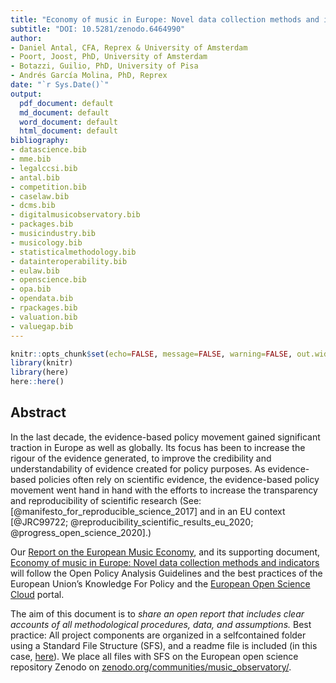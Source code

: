 ```yaml
---
title: "Economy of music in Europe: Novel data collection methods and indicators"
subtitle: "DOI: 10.5281/zenodo.6464990"
author:
- Daniel Antal, CFA, Reprex & University of Amsterdam
- Poort, Joost, PhD, University of Amsterdam
- Botazzi, Guilio, PhD, University of Pisa
- Andrés García Molina, PhD, Reprex
date: "`r Sys.Date()`"
output:
  pdf_document: default
  md_document: default
  word_document: default
  html_document: default
bibliography:
- datascience.bib
- mme.bib
- legalccsi.bib
- antal.bib
- competition.bib
- caselaw.bib
- dcms.bib
- digitalmusicobservatory.bib
- packages.bib
- musicindustry.bib
- musicology.bib
- statisticalmethodology.bib
- datainteroperability.bib
- eulaw.bib
- openscience.bib
- opa.bib
- opendata.bib
- rpackages.bib
- valuation.bib
- valuegap.bib
---
```


```r
knitr::opts_chunk$set(echo=FALSE, message=FALSE, warning=FALSE, out.width = '95%', fig.align = 'center')
library(knitr)
library(here)
here::here()
```

## Abstract

In the last decade, the evidence-based policy movement gained significant traction in Europe as well as globally. Its focus has been to increase the rigour of the evidence generated, to improve the credibility and understandability of evidence created for policy purposes.  As evidence-based policies often rely on scientific evidence, the evidence-based policy movement went hand in hand with the efforts to increase the transparency and reproducibility of scientific research (See: [@manifesto_for_reproducible_science_2017] and in an EU context [@JRC99722; @reproducibility_scientific_results_eu_2020; @progress_open_science_2020].)  

Our [Report on the European Music Economy](https://zenodo.org/record/6464782#.Ylq7JNpBzIU), and its supporting document, [Economy of music in Europe: Novel data collection methods and indicators](https://doi.org/10.5281/zenodo.6464990) will follow the Open Policy Analysis Guidelines and the best practices of the European Union's Knowledge For Policy and the [European Open Science Cloud](https://eosc-portal.eu/) portal. 

The aim of this document is to *share an open report that includes clear accounts of all methodological procedures, data, and assumptions.* Best practice: All project components are organized in a selfcontained folder using a Standard File Structure (SFS), and a readme file is included (in this case, [here](https://github.com/dataobservatory-eu/report-european-music-economy)). We place all files with SFS on the European open science repository Zenodo on [zenodo.org/communities/music_observatory/](https://zenodo.org/communities/music_observatory/).
